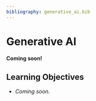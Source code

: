 ```yaml
---
bibliography: generative_ai.bib
---
```


# Generative AI {#sec-generative_ai}

**Coming soon!** 

::: {.callout-tip}

## Learning Objectives

* *Coming soon.*
:::

